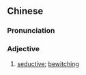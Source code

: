 {{also|妖艷|妖艳}}
==Chinese==
{{zh-forms|s=妖艳|t2=妖艷}}

===Pronunciation===
{{zh-pron
|m=yāoyàn
|c=jiu2 jim6
|mn=qz,tw,xm,zz:iau-iām
|cat=a
}}

===Adjective===
{{zh-adj}}

# [[seductive]]; [[bewitching]]